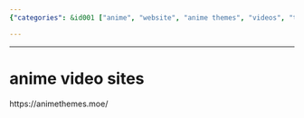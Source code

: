 ```yaml
---
{"categories": &id001 ["anime", "website", "anime themes", "videos", "themes", "popular", "information"], "category": "Anime", "date": "2023-12-22 23:52:59", "description": "Discover the world of popular anime videos and their captivating themes on the comprehensive website, 'anime themes'. Dive into an extensive collection of information that will enhance your appreciation for these beloved animated series.", "tags": *id001, "title": "anime video sites"}

---
```


------

# anime video sites

https://animethemes.moe/

